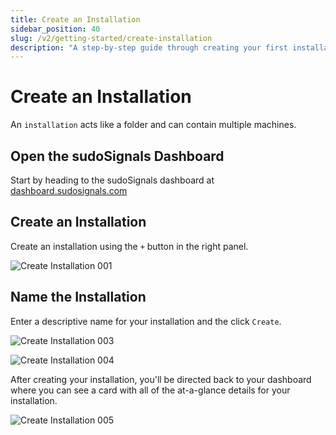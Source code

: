 ```yaml
---
title: Create an Installation 
sidebar_position: 40
slug: /v2/getting-started/create-installation
description: "A step-by-step guide through creating your first installation"
---
```


# Create an Installation

An `installation` acts like a folder and can contain multiple machines. 

## Open the sudoSignals Dashboard

Start by heading to the sudoSignals dashboard at [dashboard.sudosignals.com](https://dashboard.sudosignals.com/)

## Create an Installation

Create an installation using the `+` button in the right panel. 

![Create Installation 001](/img/create-installation/v2-create-installation-001.png)

## Name the Installation

Enter a descriptive name for your installation and the click `Create`.

![Create Installation 003](/img/create-installation/v2-create-installation-003.png)

![Create Installation 004](/img/create-installation/v2-create-installation-004.png)

After creating your installation, you'll be directed back to your dashboard where you can see a card with all of the at-a-glance details for your installation.

![Create Installation 005](/img/create-installation/v2-create-installation-005.png)
